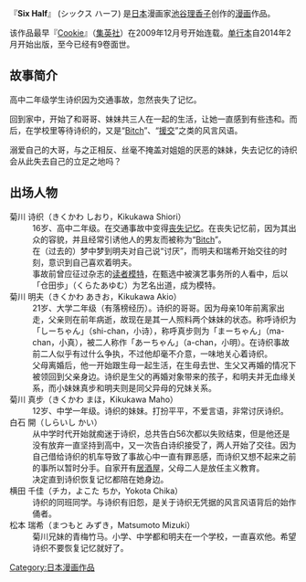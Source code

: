 {{unreferenced|time=2015-04-09T01:09:25+00:00}}
{{漫画}}
『'''Six Half'''』 (シックス ハーフ) 是[[日本|日本]]漫画家[[池谷理香子|池谷理香子]]创作的[[漫画|漫画]]作品。

该作品最早『[[Cookie_(雑誌)|Cookie]]』（[[集英社|集英社]]）在2009年12月号开始连载。[[单行本|单行本]]自2014年2月开始出版，至今已经有9卷面世。

== 故事简介 ==
高中二年级学生诗织因为交通事故，忽然丧失了记忆。

回到家中，开始了和哥哥、妹妹共三人在一起的生活，让她一直感到有些违和。而后，在学校里等待诗织的，又是“[[Bitch|Bitch]]”、“[[援交|援交]]”之类的风言风语。

溺爱自己的大哥，与之正相反、丝毫不掩盖对姐姐的厌恶的妹妹，失去记忆的诗织会从此失去自己的立足之地吗？

== 出场人物 ==
;菊川 诗织（きくかわ しおり，Kikukawa Shiori）
:16岁、高中二年级。在交通事故中变得[[失忆症|丧失记忆]]。在丧失记忆前，因为其出众的容貌，并且经常引诱他人的男友而被称为“[[Bitch|Bitch]]”。
:在（过去的）梦中梦到明夫对自己说“讨厌”，而明夫和瑞希开始交往的时刻，意识到自己喜欢着明夫。
:事故前曾应征过杂志的[[读者模特|读者模特]]，在甄选中被演艺事务所的人看中，后以「仓田歩」（くらたあゆむ）为艺名出道，成为模特。
;菊川 明夫（きくかわ あきお，Kikukawa Akio）
:21岁、大学二年级（有落榜经历）。诗织的哥哥。因为母亲10年前离家出走，父亲则在前年病逝，故现在是其一人照料两个妹妹的状态。称呼诗织为「しーちゃん」（shi-chan，小诗），称呼真步则为「まーちゃん」（ma-chan，小真），被二人称作「あーちゃん」（a-chan，小明）。在诗织事故前二人似乎有过什么争执，不过他却毫不介意，一味地关心着诗织。
:父母离婚后，他一开始跟生母一起生活，在生母去世、生父又再婚的情况下被领回到父亲身边。诗织是生父的再婚对象带来的孩子，和明夫并无血缘关系，而小妹妹真步和明夫则是同父异母的兄妹关系。
;菊川 真步（きくかわ まほ，Kikukawa Maho）
:12岁、中学一年级。诗织的妹妹。打扮平平，不爱言语，非常讨厌诗织。
;白石 開（しらいし かい）
:从中学时代开始就痴迷于诗织，总共告白56次都以失败结束，但是他还是没有放弃一直坚持到高中，又一次告白诗织接受了，两人开始了交往。因为自己借给诗织的机车导致了事故心中一直有罪恶感，而诗织又想不起来之前的事所以暂时分手。自家开有[[居酒屋|居酒屋]]，父母二人是放任主义教育。
:决定直到诗织恢复记忆都陪在她身边。
;横田 千佳（チカ，よこた ちか，Yokota Chika）
:诗织的同班同学。与诗织有旧怨，是关于诗织无凭据的风言风语背后的始作俑者。
;松本 瑞希（まつもと みずき，Matsumoto Mizuki）
:菊川兄妹的青梅竹马。小学、中学都和明夫在一个学校，一直喜欢他。希望诗织不要恢复记忆就好了。

[[Category:日本漫画作品|Category:日本漫画作品]]